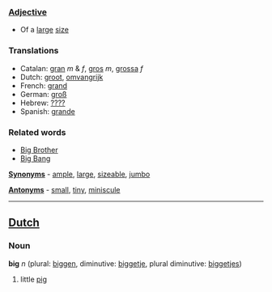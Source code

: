 ===[[Adjective]]===

*Of a [[large]] [[size]]

===Translations===
*Catalan: [[gran]] ''m'' & ''f'', [[gros]] ''m'', [[grossa]] ''f''
*Dutch: [[groot]], [[omvangrijk]]
*French: [[grand]]
*German: [[groß]]
*Hebrew: [[????]]
*Spanish: [[grande]]

===Related words===
*[[Big Brother]]
*[[Big Bang]]

'''[[Synonym]]s''' - [[ample]], [[large]], [[sizeable]], [[jumbo]]

'''[[Antonym]]s''' - [[small]], [[tiny]], [[miniscule]]

----

==[[Dutch]]==

===Noun===

'''big''' ''n'' (plural: [[biggen]], diminutive: [[biggetje]], plural diminutive: [[biggetjes]])

# little [[pig]]